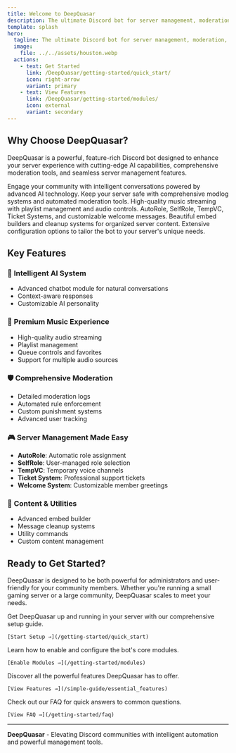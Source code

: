```yaml
---
title: Welcome to DeepQuasar
description: The ultimate Discord bot for server management, moderation, and entertainment
template: splash
hero:
  tagline: The ultimate Discord bot for server management, moderation, and entertainment
  image:
    file: ../../assets/houston.webp
  actions:
    - text: Get Started
      link: /DeepQuasar/getting-started/quick_start/
      icon: right-arrow
      variant: primary
    - text: View Features
      link: /DeepQuasar/getting-started/modules/
      icon: external
      variant: secondary
---
```



## Why Choose DeepQuasar?

DeepQuasar is a powerful, feature-rich Discord bot designed to enhance your server experience with cutting-edge AI capabilities, comprehensive moderation tools, and seamless server management features.

<CardGrid stagger>
  <Card title="🤖 AI-Powered Chatbot" icon="rocket">
    Engage your community with intelligent conversations powered by advanced AI technology.
  </Card>
  <Card title="🛡️ Advanced Moderation" icon="shield">
    Keep your server safe with comprehensive modlog systems and automated moderation tools.
  </Card>
  <Card title="🎵 Music & Entertainment" icon="star">
    High-quality music streaming with playlist management and audio controls.
  </Card>
  <Card title="⚙️ Server Management" icon="setting">
    AutoRole, SelfRole, TempVC, Ticket Systems, and customizable welcome messages.
  </Card>
  <Card title="🎨 Content Creation" icon="pencil">
    Beautiful embed builders and cleanup systems for organized server content.
  </Card>
  <Card title="🔧 Highly Customizable" icon="puzzle">
    Extensive configuration options to tailor the bot to your server's unique needs.
  </Card>
</CardGrid>

## Key Features

### 🧠 **Intelligent AI System**
- Advanced chatbot module for natural conversations
- Context-aware responses
- Customizable AI personality

### 🎵 **Premium Music Experience**
- High-quality audio streaming
- Playlist management
- Queue controls and favorites
- Support for multiple audio sources

### 🛡️ **Comprehensive Moderation**
- Detailed moderation logs
- Automated rule enforcement
- Custom punishment systems
- Advanced user tracking

### 🎮 **Server Management Made Easy**
- **AutoRole**: Automatic role assignment
- **SelfRole**: User-managed role selection
- **TempVC**: Temporary voice channels
- **Ticket System**: Professional support tickets
- **Welcome System**: Customizable member greetings

### 🎨 **Content & Utilities**
- Advanced embed builder
- Message cleanup systems
- Utility commands
- Custom content management

## Ready to Get Started?

DeepQuasar is designed to be both powerful for administrators and user-friendly for your community members. Whether you're running a small gaming server or a large community, DeepQuasar scales to meet your needs.

<CardGrid>
  <Card title="📚 Setup Guide" icon="document">
    Get DeepQuasar up and running in your server with our comprehensive setup guide.
    
    [Start Setup →](/getting-started/quick_start)
  </Card>
  <Card title="🔌 Enable Modules" icon="setting">
    Learn how to enable and configure the bot's core modules.
    
    [Enable Modules →](/getting-started/modules)
  </Card>
  <Card title="🔍 Explore Features" icon="magnifier">
    Discover all the powerful features DeepQuasar has to offer.
    
    [View Features →](/simple-guide/essential_features)
  </Card>
  <Card title="❓ Need Help?" icon="information">
    Check out our FAQ for quick answers to common questions.
    
    [View FAQ →](/getting-started/faq)
  </Card>
</CardGrid>

---

**DeepQuasar** - Elevating Discord communities with intelligent automation and powerful management tools.
